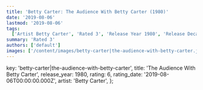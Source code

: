 ```yaml
---
title: 'Betty Carter: The Audience With Betty Carter (1980)'
date: '2019-08-06'
lastmod: '2019-08-06'
tags:
  ['Artist Betty Carter', 'Rated 3', 'Release Year 1980', 'Release Decade 1980']
summary: 'Rated 3'
authors: ['default']
images: ['/content/images/betty-carter|the-audience-with-betty-carter.jpg']
---
```


  key: 'betty-carter|the-audience-with-betty-carter',
  title: 'The Audience With Betty Carter',
  release_year: 1980,
  rating: 6,
  rating_date: '2019-08-06T00:00:00.000Z',
  artist: 'Betty Carter',
};

<MusicRating data={data} />
